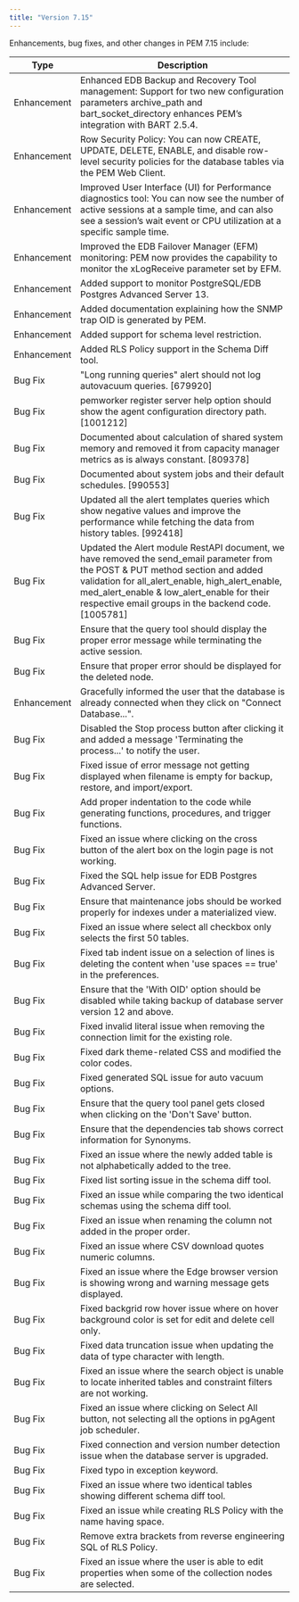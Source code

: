 ```yaml
---
title: "Version 7.15"
---
```


Enhancements, bug fixes, and other changes in PEM 7.15 include:

| Type        | Description |
|-------------|------------ |
| Enhancement | Enhanced EDB Backup and Recovery Tool management: Support for two new configuration parameters archive_path and bart_socket_directory enhances PEM’s integration with BART 2.5.4.                                      |
| Enhancement | Row Security Policy: You can now CREATE, UPDATE, DELETE, ENABLE, and disable row-level security policies for the database tables via the PEM Web Client.  |
| Enhancement | Improved User Interface (UI) for Performance diagnostics tool: You can now see the number of active sessions at a sample time, and can also see a session’s wait event or CPU utilization at a specific sample time.      |
| Enhancement | Improved the EDB Failover Manager (EFM) monitoring: PEM now provides the capability to monitor the xLogReceive parameter set by EFM.                |
| Enhancement | Added support to monitor PostgreSQL/EDB Postgres Advanced Server 13.             |
| Enhancement | Added documentation explaining how the SNMP trap OID is generated by PEM.        |
| Enhancement | Added support for schema level restriction.                                      |
| Enhancement | Added RLS Policy support in the Schema Diff tool.                                |
| Bug Fix     | "Long running queries" alert should not log autovacuum queries. [679920]         |
| Bug Fix     | pemworker register server help option should show the agent configuration directory path. [1001212]                                                 |
| Bug Fix     | Documented about calculation of shared system memory and removed it from capacity manager metrics as is always constant. [809378]                   |
| Bug Fix     | Documented about system jobs and their default schedules. [990553]               |
| Bug Fix     | Updated all the alert templates queries which show negative values and improve the performance while fetching the data from history tables. [992418] |
| Bug Fix     | Updated the Alert module RestAPI document, we have removed the send_email parameter from the POST & PUT method section and added validation for all_alert_enable, high_alert_enable, med_alert_enable & low_alert_enable for their respective email groups in the backend code. [1005781] |
| Bug Fix     | Ensure that the query tool should display the proper error message while terminating the active session.                                            |
| Bug Fix     | Ensure that proper error should be displayed for the deleted node.               |
| Enhancement     | Gracefully informed the user that the database is already connected when they click on "Connect Database...".                                       |
| Bug Fix     | Disabled the Stop process button after clicking it and added a message 'Terminating the process...' to notify the user.                             |
| Bug Fix     | Fixed issue of error message not getting displayed when filename is empty for backup, restore, and import/export.                                   |
| Bug Fix     | Add proper indentation to the code while generating functions, procedures, and trigger functions.                                                   |
| Bug Fix     | Fixed an issue where clicking on the cross button of the alert box on the login page is not working.                                                |
| Bug Fix     | Fixed the SQL help issue for EDB Postgres Advanced Server.                       |
| Bug Fix     | Ensure that maintenance jobs should be worked properly for indexes under a materialized view.                                                       |
| Bug Fix     | Fixed an issue where select all checkbox only selects the first 50 tables.       |
| Bug Fix     | Fixed tab indent issue on a selection of lines is deleting the content when 'use spaces == true' in the preferences.                                |
| Bug Fix     | Ensure that the 'With OID' option should be disabled while taking backup of database server version 12 and above.                                   |
| Bug Fix     | Fixed invalid literal issue when removing the connection limit for the existing role.  |
| Bug Fix     | Fixed dark theme-related CSS and modified the color codes.                       |
| Bug Fix     | Fixed generated SQL issue for auto vacuum options.                               |
| Bug Fix     | Ensure that the query tool panel gets closed when clicking on the 'Don't Save' button. |
| Bug Fix     | Ensure that the dependencies tab shows correct information for Synonyms.         |
| Bug Fix     | Fixed an issue where the newly added table is not alphabetically added to the tree.    |
| Bug Fix     | Fixed list sorting issue in the schema diff tool.                                |
| Bug Fix     | Fixed an issue while comparing the two identical schemas using the schema diff tool.   |
| Bug Fix     | Fixed an issue when renaming the column not added in the proper order.           |
| Bug Fix     | Fixed an issue where CSV download quotes numeric columns.                        |
| Bug Fix     | Fixed an issue where the Edge browser version is showing wrong and warning message gets displayed.                                                  |
| Bug Fix     | Fixed backgrid row hover issue where on hover background color is set for edit and delete cell only.                                                |
| Bug Fix     | Fixed data truncation issue when updating the data of type character with length. |
| Bug Fix     | Fixed an issue where the search object is unable to locate inherited tables and constraint filters are not working.                                 |
| Bug Fix     | Fixed an issue where clicking on Select All button, not selecting all the options in pgAgent job scheduler.                                         |
| Bug Fix     | Fixed connection and version number detection issue when the database server is upgraded.                                                           |
| Bug Fix     | Fixed typo in exception keyword.                                                 |
| Bug Fix     | Fixed an issue where two identical tables showing different schema diff tool.    |
| Bug Fix     | Fixed an issue while creating RLS Policy with the name having space.             |
| Bug Fix     | Remove extra brackets from reverse engineering SQL of RLS Policy.                |
| Bug Fix     | Fixed an issue where the user is able to edit properties when some of the collection nodes are selected.                                            |
